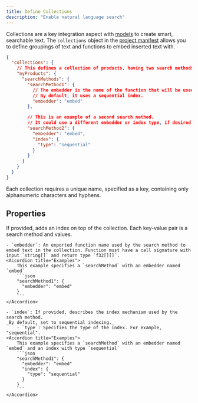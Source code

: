 ```yaml
---
title: Define Collections
description: "Enable natural language search"
---
```


Collections are a key integration aspect with [models](/define-model) to create smart, searchable text.
The `collections` object in the [project manifest](/manifest) allows you to define groupings of text and functions to embed inserted text with.

```json hypermode.json
{
  "collections": {
    // This defines a collection of products, having two search methods.
    "myProducts": {
      "searchMethods": {
        "searchMethod1": {
          // The embedder is the name of the function that will be used to generate vector embeddings.
          // By default, it uses a sequential index.
          "embedder": "embed"
        },

        // This is an example of a second search method.
        // It could use a different embedder or index type, if desired.
        "searchMethod2": {
          "embedder": "embed",
          "index": {
            "type": "sequential"
          }
        }
      }
    }
  }
}
```

Each collection requires a unique name, specified as a key, containing only alphanumeric characters and hyphens.

## Properties

<ResponseField name="searchMethods" type="object">
  If provided, adds an index on top of the collection. Each key-value pair is a
  search method and values.

    - `embedder`: An exported function name used by the search method to
    embed text in the collection. Function must have a call signature with input `string[]` and return type `f32[][]`.
    <Accordion title="Examples">
        This example specifies a `searchMethod` with an embedder named `embed`
        ```json
        "searchMethod1": {
          "embedder": "embed"
        }
        ```
    </Accordion>

    - `index`: If provided, describes the index mechanism used by the search method.
    _By default, set to sequential indexing._
        - `type`: Specifies the type of the index. For example, "sequential".
    <Accordion title="Examples">
        This example specifies a `searchMethod` with an embedder named `embed` and an index with type `sequential`
        ```json
        "searchMethod1": {
          "embedder": "embed"
          "index": {
            "type": "sequential"
          }
        }
        ```
    </Accordion>

  </ResponseField>
